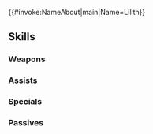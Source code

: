 {{#invoke:NameAbout|main|Name=Lilith}}{{HeroPage Tabs}}
{{Hero Infobox
|Name=Lilith
|Title=Astral Daughter
|WeaponType=Blue Breath
|Origin=Fire Emblem Fates
|Gender=Female
|MoveType=Flying
|actorJP=村井かずさ
|actorEN=Danielle Judovitz
|artist=恒星ホリグチ
|additionDate=April 7, 2020
|releaseDate=April 8, 2020
|randomStartTime=2020-05-08T07:00:00Z
|poolDate=April 30, 2020
|poolRarities=5
|TagID=リリス
|InternalID=506
|Properties=specRate_202302
|cv1=11
|cv2=100700
|description=Corrin's attendant, whose true form is that of an astral dragon. She reveals her true self to rescue Corrin from a crisis. Appears in Fire Emblem Fates.
}}
{{Stats Page
|Lv1HP=17|Lv1ATK=6|Lv1SPD=8|Lv1DEF=5|Lv1RES=6
|GRHP=50|GRATK=70|GRSPD=75|GRDEF=50|GRRES=55
}}
==Skills==
===Weapons===
{{Weapons Table
|weapon1=Fire Breath
|weapon1Default=1
|weapon1Unlock=1
|weapon2=Fire Breath+
|weapon2Default=2
|weapon2Unlock=2
|weapon3=Water Breath
|weapon3Default=4
|weapon3Unlock=3
|weapon4=Astral Breath
|weapon4Default=5
|weapon4Unlock=5
}}
===Assists===
{{Assists Table
|assist1=Reposition
|assist1Default=4
|assist1Unlock=3
}}
===Specials===
{{Specials Table
}}
===Passives===
{{Passives Table
|passiveA1=Atk/Spd Bond 1
|passiveA2=Atk/Spd Bond 2
|passiveA3=Atk/Spd Bond 3
|passiveA1Unlock=3
|passiveA2Unlock=4
|passiveA3Unlock=5
|passiveB1=Def/Res Link 1
|passiveB2=Def/Res Link 2
|passiveB3=Def/Res Link 3
|passiveB1Unlock=1
|passiveB2Unlock=2
|passiveB3Unlock=4
|passiveC1=Spur Atk 1
|passiveC2=Drive Atk 1
|passiveC3=Drive Atk 2
|passiveC4=Joint Drive Atk
|passiveC1Unlock=2
|passiveC2Unlock=3
|passiveC3Unlock=4
|passiveC4Unlock=5
}}
{{Heroes Navbox}}
